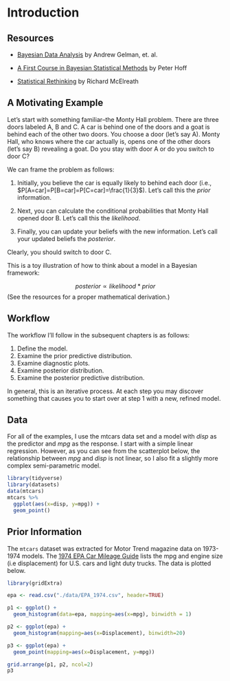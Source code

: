 # Introduction {#intro}

## Resources

- [Bayesian Data Analysis](http://www.stat.columbia.edu/~gelman/book/) by Andrew Gelman, et. al.

- [A First Course in Bayesian Statistical Methods](https://pdhoff.github.io/book/) by Peter Hoff

- [Statistical Rethinking](https://xcelab.net/rm/statistical-rethinking/) by Richard McElreath

## A Motivating Example

Let's start with something familiar--the Monty Hall problem.  There are three doors labeled A, B and C. A car is behind one of the doors and a goat is behind each of the other two doors. You choose a door (let's say A). Monty Hall, who knows where the car actually is, opens one of the other doors (let's say B) revealing a goat.  Do you stay with door A or do you switch to door C?

We can frame the problem as follows:

1. Initially, you believe the car is equally likely to behind each door (i.e., $P[A=car]=P[B=car]=P[C=car]=\frac{1}{3}$).  Let's call this the _prior_ information.

2. Next, you can calculate the conditional probabilities that Monty Hall opened door B. Let's call this the _likelihood_.

\begin{align*}
  P[B=open | A=car] &= \frac{1}{2}\\
  P[B=open | B=car] &= 0 \\
  P[B=open | C=car] &=1
\end{align*}

3. Finally, you can update your beliefs with the new information.  Let's call your updated beliefs the _posterior_.

\begin{align*}
  P[A=car|B=open] &= \frac{P[B=open|A=car]P[A=car]}{P[B=open]} = \frac{1/2 * 1/3}{1/6 + 0 + 1/3} = \frac{1}{3} \\
  P[B=car|B=open] &= \frac{P[B=open|B=car]P[B=car]}{P[B=open]} = \frac{0 * 1/3}{1/6 + 0 + 1/3} = 0 \\
  P[C=car|B=open] &= \frac{P[B=open|C=car]P[C=car]}{P[B=open]} = \frac{1 * 1/3}{1/6 + 0 + 1/3} = \frac{2}{3}
\end{align*}
  
Clearly, you should switch to door C.  

This is a toy illustration of how to think about a model in a Bayesian framework:

$$posterior \propto likelihood * prior$$
(See the resources for a proper mathematical derivation.)

## Workflow

The workflow I'll follow in the subsequent chapters is as follows:

1. Define the model.
2. Examine the prior predictive distribution.
3. Examine diagnostic plots.
4. Examine posterior distribution.
5. Examine the posterior predictive distribution.

In general, this is an iterative process. At each step you may discover something that causes you to start over at step 1 with a new, refined model. 

## Data

For all of the examples, I use the mtcars data set and a model with _disp_ as the predictor and _mpg_ as the response. I start with a simple linear regression. However, as you can see from the scatterplot below, the relationship between _mpg_ and _disp_ is not linear, so I also fit a slightly more complex semi-parametric model. 

```r
library(tidyverse)
library(datasets)
data(mtcars)
mtcars %>%
  ggplot(aes(x=disp, y=mpg)) +
  geom_point() 
```

## Prior Information

The `mtcars` dataset was extracted for Motor Trend magazine data on 1973-1974 models. The [1974 EPA Car Mileage Guide](https://www.fueleconomy.gov/feg/pdfs/guides/FEG1974.pdf) lists the mpg and engine size (i.e displacement) for U.S. cars and light duty trucks.  The data is plotted below.

```r
library(gridExtra)

epa <- read.csv("./data/EPA_1974.csv", header=TRUE)

p1 <- ggplot() +
  geom_histogram(data=epa, mapping=aes(x=mpg), binwidth = 1)

p2 <- ggplot(epa) +
  geom_histogram(mapping=aes(x=Displacement), binwidth=20) 

p3 <- ggplot(epa) +
  geom_point(mapping=aes(x=Displacement, y=mpg))

grid.arrange(p1, p2, ncol=2)
p3
```



